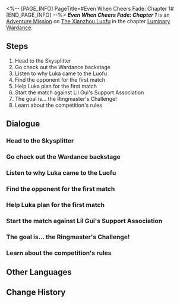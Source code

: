<%-- [PAGE_INFO]
PageTitle=#Even When Cheers Fade: Chapter 1#
[END_PAGE_INFO] --%>
{{Stub|Dialogue.}}
{{Mission Infobox
|id            = 8025101
|title         = 
|image         = Mission Even When Cheers Fade Chapter 1.png{{subst:void|<!--$UPLOAD:<<SpriteOutput/Chronicle/8025101.png>-<Mission Even When Cheers Fade Chapter 1.png>-<Fate's Atlas Images>>-->}}
|type          = Adventure
|event_name    = 
|chapter       = Luminary Wardance
|requirements  = 
* [[Trailblaze Continuance]] ''[[A Fugue From Beyond]]'' completed
* [[Trailblaze Continuance]] ''[[Future Market (II)]]'' completed
|summary       = To help Belobog rejoin cosmic society, Luka arrives at The Xianzhou Luofu with an expired invitation to participate in the Luminary Wardance. You become his coach by chance and win one victory after another with him...<br />But the road ahead is still long, and your journey has just begun.
|characters    = Trailblazer
|startLocation = [[The Xianzhou Luofu]] - [[Skysplitter]]
|world         = The Xianzhou Luofu
|area          = Skysplitter
|prev          = 
|next          = By His Lonefist to the Xianzhou
|rewards       = Stellar Jade*30; Traveler's Guide*3; Lost Crystal*3; Credit*30,000
}}
'''''Even When Cheers Fade: Chapter 1''''' is an [[Adventure Mission]] on [[The Xianzhou Luofu]] in the chapter [[Luminary Wardance]].

==Steps==
# Head to the Skysplitter
# Go check out the Wardance backstage
# Listen to why Luka came to the Luofu
# Find the opponent for the first match
# Help Luka plan for the first match
# Start the match against Lil Gui's Support Association
# The goal is... the Ringmaster's Challenge!
# Learn about the competition's rules

<!--
==Gameplay Notes==

--><!--
==Trial Character==

-->
==Dialogue==
{{Stub Dialogue}}

===Head to the Skysplitter===
{{Mission Description|type=adventure|location=Skysplitter|March 7th actually managed to get a backstage pass for the Wardance? That'd be a huge loss if you don't go and check it out.<br />It feels like she has rapidly become a powerful figure on the Luofu in just a few short weeks... Would you get a discount in a restaurant if you tell the owner you know her?}}
{{Dialogue Start}}
:{{tx}}
{{Dialogue End}}

===Go check out the Wardance backstage===
{{Dialogue Start}}
:{{tx}}
{{Dialogue End}}

===Listen to why Luka came to the Luofu===
{{Mission Description|type=adventure|location=Skysplitter|update|That red-head boy is actually... Luka from Belobog?<br />For a Belobogian to appear on the Luofu is really a bit... unbelievable. Ask him about the details.}}
{{Dialogue Start}}
:{{tx}}
{{Dialogue End}}

===Find the opponent for the first match===
{{Mission Description|type=adventure|location=Skysplitter|update|The opponent for Luka's first match is a Cloud Knight.<br />You carry some weight in the Cloud Knights as well, so maybe they'll do you a favor. Go meet them before the match begins.}}
{{Dialogue Start}}
:{{tx}}
{{Dialogue End}}

===Help Luka plan for the first match===
{{Mission Description|type=adventure|location=Skysplitter|update|You are now Contestant Luka's coach!<br />Lead Luka to victory in his first match! And let Sushang have a good taste of the passion from the outworld snowlands!}}
{{Dialogue Start}}
:{{tx}}
{{Dialogue End}}

===Start the match against Lil Gui's Support Association===
{{Dialogue Start}}
:{{tx}}
{{Dialogue End}}

===The goal is... the Ringmaster's Challenge!===
{{Mission Description|type=adventure|location=Skysplitter|update|You are now Contestant Luka's coach!<br />As the coach, you need to thoroughly familiarize yourself with the rules of the competition.<br />Luckily, Carmella seems to be well-versed in this. Go ask her about it.}}
{{Dialogue Start}}
:{{tx}}
{{Dialogue End}}

===Learn about the competition's rules===
{{Dialogue Start}}
:{{tx}}
{{Dialogue End}}

==Other Languages==
{{Other Languages
|en   = Even When Cheers Fade: Chapter 1
|zhs  = 即使喝彩停息•第一章
|zht  = 即使喝彩停息•第一章
|ja   = 喝采が鳴り止んだとしても・第1章
|ko   = 갈채가 멈추더라도•제1장
|es   = Aunque los aplausos cesen: capítulo 1
|fr   = Au-delà des applaudissements&nbsp;: Chapitre 1
|ru   = Хотя аплодисменты стихли I
|th   = แม้เสียงเชียร์จะหยุดลง บทที่ 1
|vi   = Dù Tiếng Vỗ Tay Dừng Lại - Chương 1
|de   = Auch wenn der Applaus verstummt: Kapitel 1
|id   = Meskipun Sorak-Sorai Berhenti: Bab 1
|pt   = Quando os Aplausos Cessam: Capítulo 1
}}

==Change History==
{{Change History|2.5}}
